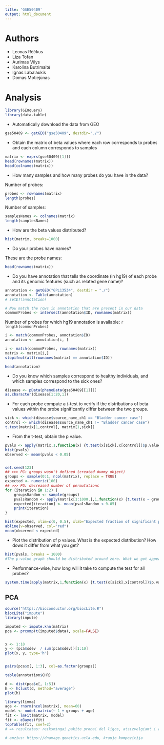 ```yaml
---
title: 'GSE50409'
output: html_document
---
```

# Authors

- Leonas Rėčkus
- Liza Tofan
- Aurimas Vilys
- Karolina Butrimaitė
- Ignas Labalaukis
- Domas Motiejūnas

# Analysis

```r
library(GEOquery)
library(data.table)
```

- Automatically download the data from GEO

```r
gse50409 <- getGEO("gse50409", destdir="./")
```

- Obtain the matrix of beta values where each row corresponds to probes and each column corresponds to samples

```r
matrix <- exprs(gse50409[[1]])
head(rownames(matrix))
head(colnames(matrix))
```

- How many samples and how many probes do you have in the data?

Number of probes:
```r
probes <- rownames(matrix)
length(probes)
```

Number of samples: 
```r
samplesNames <- colnames(matrix)
length(samplesNames)
```

- How are the beta values distributed?

```r
hist(matrix, breaks=1000)
```

- Do your probes have names?

These are the probe names:
```r
head(rownames(matrix))
```

- Do you have annotation that tells the coordinate (in hg19) of each probe and its genomic features (such as related gene name)?

```r
annotation <- getGEO("GPL13534", destdir = "./")
annotation <- Table(annotation)
# setDT(annotation)

# Now match the rows in annotation that are present in our data
commonProbes <- intersect(annotation$ID, rownames(matrix))
```
Number of probes for which hg19 annotation is available: `r length(commonProbes)`


```r

i <- match(commonProbes, annotation$ID)
annotation <- annotation[i, ]

i <- match(commonProbes, rownames(matrix))
matrix <- matrix[i,]
stopifnot(all(rownames(matrix) == annotation$ID))

head(annotation)
```

- Do you know which samples correspond to healthy individuals, and which samples correspond to the sick ones?

```r
disease <- pData(phenoData(gse50409[[1]]))
as.character(disease[1:20,1])
```
- For each probe compute a t-test to verify if the distributions of beta values within the probe significantly differ between the two groups.

```r
sick <- which(disease$source_name_ch1 == "Bladder cancer case")
control <- which(disease$source_name_ch1 != "Bladder cancer case")
t.test(matrix[1,control], matrix[1,sick])
```
- From the t-test, obtain the p value.
```r
pvals <- apply(matrix,1,function(x) {t.test(x[sick],x[control])$p.value})
hist(pvals)
observed <- mean(pvals < 0.05)


set.seed(123)
## >>> PG: groups wasn't defined (created dummy object)
groups <- sample(0:1, ncol(matrix), replace = TRUE)
expected <- numeric(100)
## >>> PG: decreased number of permutations
for (iteration in 1:2) {
    groupsRandom <- sample(groups)
    pvalsRandom <- apply(matrix[1:1000,],1,function(x) {t.test(x ~ groupsRandom)$p.value})
    expected[iteration] <- mean(pvalsRandom < 0.05)
    print(iteration)
}

hist(expected, xlim=c(0, 0.5), xlab="Expected fraction of significant probes")
abline(v=observed, col="red")
mean(observed < expected)

```

- Plot the distribution of p values. What is the expected distribution? How dows it differ from what you get?
```r
hist(pvals, breaks = 1000)
#The p-value graph should be distributed around zero. What we got appears to be the expected result, because in the graph it is clear that frequency of probes with p-value zero or very close to it is the highest, while the frequency of probes with bigger p-value plummets extremely.
```
- Performance-wise, how long will it take to compute the test for all probes?
```r
system.time(apply(matrix,1,function(x) {t.test(x[sick],x[control])$p.value}))
```


## PCA

```r
source("https://bioconductor.org/biocLite.R")
biocLite("impute")
library(impute)

imputed <- impute.knn(matrix)
pca <- prcomp(t(imputed$data), scale=FALSE)


x <- 1:10
y <- (pca$sdev  / sum(pca$sdev))[1:10]
plot(x, y, type='h')


pairs(pca$x[, 1:3], col=as.factor(groups))

table(annotation$CHR)

d <- dist(pca$x[, 1:5])
h <- hclust(d, method="average")
plot(h)
```

```r
library(limma)
age <- rnorm(ncol(matrix), mean=60)
model <- model.matrix(~ 1 + groups + age)
fit <- lmFit(matrix, model)
fit <- eBayes(fit)
topTable(fit, coef=2)
# => rezultatas: reiksmingai pakite probai del ligos, atsizvelgiant i amziaus ir lyties skirtumus!

# amzius: https://dnamage.genetics.ucla.edu, kraujo kompozicija
```






